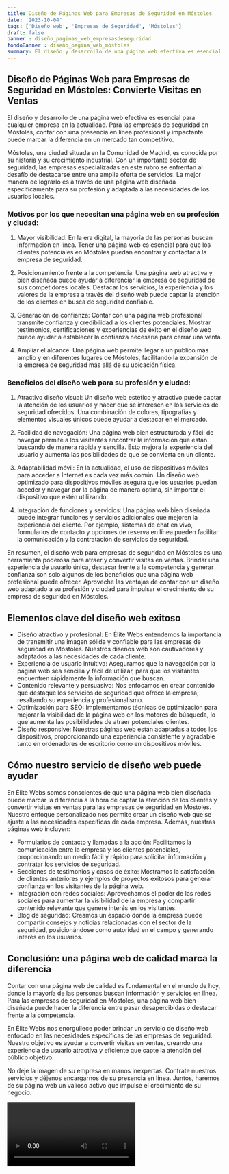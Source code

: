 ```yaml
---
title: Diseño de Páginas Web para Empresas de Seguridad en Móstoles
date: '2023-10-04'
tags: ['Diseño web', 'Empresas de Seguridad', 'Móstoles']
draft: false
banner : diseño_paginas_web_empresasdeseguridad
fondoBanner : diseño_pagina_web_móstoles
summary: El diseño y desarrollo de una página web efectiva es esencial para cualquier empresa en la actualidad. Para las empresas de seguridad en Móstoles, contar con una presencia en línea profesional y impactante puede marcar la diferencia en un mercado tan competitivo.
---
```


## Diseño de Páginas Web para Empresas de Seguridad en Móstoles: Convierte Visitas en Ventas

El diseño y desarrollo de una página web efectiva es esencial para cualquier empresa en la actualidad. Para las empresas de seguridad en Móstoles, contar con una presencia en línea profesional y impactante puede marcar la diferencia en un mercado tan competitivo.

Móstoles, una ciudad situada en la Comunidad de Madrid, es conocida por su historia y su crecimiento industrial. Con un importante sector de seguridad, las empresas especializadas en este rubro se enfrentan al desafío de destacarse entre una amplia oferta de servicios. La mejor manera de lograrlo es a través de una página web diseñada específicamente para su profesión y adaptada a las necesidades de los usuarios locales.

### Motivos por los que necesitan una página web en su profesión y ciudad:

1. Mayor visibilidad: En la era digital, la mayoría de las personas buscan información en línea. Tener una página web es esencial para que los clientes potenciales en Móstoles puedan encontrar y contactar a la empresa de seguridad.

2. Posicionamiento frente a la competencia: Una página web atractiva y bien diseñada puede ayudar a diferenciar la empresa de seguridad de sus competidores locales. Destacar los servicios, la experiencia y los valores de la empresa a través del diseño web puede captar la atención de los clientes en busca de seguridad confiable.

3. Generación de confianza: Contar con una página web profesional transmite confianza y credibilidad a los clientes potenciales. Mostrar testimonios, certificaciones y experiencias de éxito en el diseño web puede ayudar a establecer la confianza necesaria para cerrar una venta.

4. Ampliar el alcance: Una página web permite llegar a un público más amplio y en diferentes lugares de Móstoles, facilitando la expansión de la empresa de seguridad más allá de su ubicación física.

### Beneficios del diseño web para su profesión y ciudad:

1. Atractivo diseño visual: Un diseño web estético y atractivo puede captar la atención de los usuarios y hacer que se interesen en los servicios de seguridad ofrecidos. Una combinación de colores, tipografías y elementos visuales únicos puede ayudar a destacar en el mercado.

2. Facilidad de navegación: Una página web bien estructurada y fácil de navegar permite a los visitantes encontrar la información que están buscando de manera rápida y sencilla. Esto mejora la experiencia del usuario y aumenta las posibilidades de que se convierta en un cliente.

3. Adaptabilidad móvil: En la actualidad, el uso de dispositivos móviles para acceder a Internet es cada vez más común. Un diseño web optimizado para dispositivos móviles asegura que los usuarios puedan acceder y navegar por la página de manera óptima, sin importar el dispositivo que estén utilizando.

4. Integración de funciones y servicios: Una página web bien diseñada puede integrar funciones y servicios adicionales que mejoren la experiencia del cliente. Por ejemplo, sistemas de chat en vivo, formularios de contacto y opciones de reserva en línea pueden facilitar la comunicación y la contratación de servicios de seguridad.

En resumen, el diseño web para empresas de seguridad en Móstoles es una herramienta poderosa para atraer y convertir visitas en ventas. Brindar una experiencia de usuario única, destacar frente a la competencia y generar confianza son solo algunos de los beneficios que una página web profesional puede ofrecer. Aproveche las ventajas de contar con un diseño web adaptado a su profesión y ciudad para impulsar el crecimiento de su empresa de seguridad en Móstoles.

<GifSeo />

<Cta />

## Elementos clave del diseño web exitoso

- Diseño atractivo y profesional: En Élite Webs entendemos la importancia de transmitir una imagen sólida y confiable para las empresas de seguridad en Móstoles. Nuestros diseños web son cautivadores y adaptados a las necesidades de cada cliente.
- Experiencia de usuario intuitiva: Aseguramos que la navegación por la página web sea sencilla y fácil de utilizar, para que los visitantes encuentren rápidamente la información que buscan.
- Contenido relevante y persuasivo: Nos enfocamos en crear contenido que destaque los servicios de seguridad que ofrece la empresa, resaltando su experiencia y profesionalismo.
- Optimización para SEO: Implementamos técnicas de optimización para mejorar la visibilidad de la página web en los motores de búsqueda, lo que aumenta las posibilidades de atraer potenciales clientes.
- Diseño responsive: Nuestras páginas web están adaptadas a todos los dispositivos, proporcionando una experiencia consistente y agradable tanto en ordenadores de escritorio como en dispositivos móviles.

## Cómo nuestro servicio de diseño web puede ayudar

En Élite Webs somos conscientes de que una página web bien diseñada puede marcar la diferencia a la hora de captar la atención de los clientes y convertir visitas en ventas para las empresas de seguridad en Móstoles. Nuestro enfoque personalizado nos permite crear un diseño web que se ajuste a las necesidades específicas de cada empresa. Además, nuestras páginas web incluyen:

- Formularios de contacto y llamadas a la acción: Facilitamos la comunicación entre la empresa y los clientes potenciales, proporcionando un medio fácil y rápido para solicitar información y contratar los servicios de seguridad.
- Secciones de testimonios y casos de éxito: Mostramos la satisfacción de clientes anteriores y ejemplos de proyectos exitosos para generar confianza en los visitantes de la página web.
- Integración con redes sociales: Aprovechamos el poder de las redes sociales para aumentar la visibilidad de la empresa y compartir contenido relevante que genere interés en los visitantes.
- Blog de seguridad: Creamos un espacio donde la empresa puede compartir consejos y noticias relacionadas con el sector de la seguridad, posicionándose como autoridad en el campo y generando interés en los usuarios.

## Conclusión: una página web de calidad marca la diferencia

Contar con una página web de calidad es fundamental en el mundo de hoy, donde la mayoría de las personas buscan información y servicios en línea. Para las empresas de seguridad en Móstoles, una página web bien diseñada puede hacer la diferencia entre pasar desapercibidas o destacar frente a la competencia.

En Élite Webs nos enorgullece poder brindar un servicio de diseño web enfocado en las necesidades específicas de las empresas de seguridad. Nuestro objetivo es ayudar a convertir visitas en ventas, creando una experiencia de usuario atractiva y eficiente que capte la atención del público objetivo.

No deje la imagen de su empresa en manos inexpertas. Contrate nuestros servicios y déjenos encargarnos de su presencia en línea. Juntos, haremos de su página web un valioso activo que impulse el crecimiento de su negocio.

<Video />

<CtaBot job='Empresas de Seguridad' city='Móstoles'/>

<Gmaps query='Móstoles+españa+maps' />